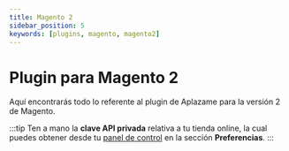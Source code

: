 ```yaml
---
title: Magento 2
sidebar_position: 5
keywords: [plugins, magento, magento2]
---
```

# Plugin para Magento 2

Aquí encontrarás todo lo referente al plugin de Aplazame para la versión 2 de Magento.

:::tip
  Ten a mano la **clave API privada** relativa a tu tienda online, la cual puedes obtener desde tu <a href="https://vendors.aplazame.com/" target="_blank">panel de control</a> en la sección **Preferencias**.
:::
